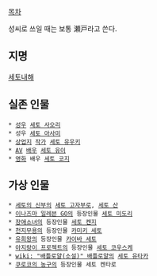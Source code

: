 [[목차]]

성씨로 쓰일 때는 보통 瀬戸라고 쓴다.

== 지명 ==
[[세토내해]]

== 실존 인물 ==
 * [[성우]] [[세토 사오리]]
 * 성우 [[세토 아사미]]
 * [[상업지]] [[작가]] [[세토 유우키]]
 * [[AV]] [[배우]] [[세토 유이]]
 * [[영화]] 배우 [[세토 코지]]

== 가상 인물 ==
 * [[세토의 신부]]의 [[세토 고자부로]], [[세토 산]]
 * [[이나즈마 일레븐 GO]]의 등장인물 [[세토 미도리]]
 * [[장애소녀]]의 등장인물 [[세토 켄지]]
 * [[천지무용]]의 등장인물 [[카미키 세토]]
 * [[유희왕]]의 등장인물 [[카이바 세토]]
 * [[아지랑이 프로젝트]]의 등장인물 [[세토 코우스케]]
 * [[wiki: "배틀로얄(소설)" 배틀로얄]]의 [[세토 유타카]]
 * [[쿠로코의 농구]]의 등장인물 세토 켄타로
